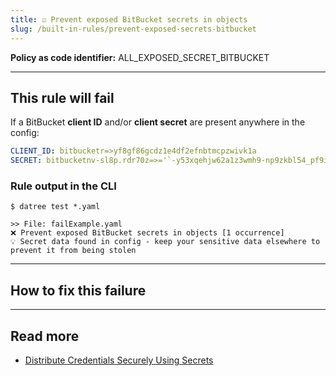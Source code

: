 ```yaml
---
title: ☑️ Prevent exposed BitBucket secrets in objects
slug: /built-in-rules/prevent-exposed-secrets-bitbucket
---
```




<CommonOverview />

**Policy as code identifier:** ALL_EXPOSED_SECRET_BITBUCKET


---

## This rule will fail

If a BitBucket **client ID** and/or **client secret** are present anywhere in the config:

```yaml
CLIENT_ID: bitbucketr=>yf8gf86gcdz1e4df2efnbtmcpzwivk1a
SECRET: bitbucketnv-sl8p.rdr70z=>='`-y53xqehjw62a1z3wmh9-np9zkbl54_pf9isl0rvinzy3w2qwls0im2u=i08_6-5
```

### Rule output in the CLI

```terminal
$ datree test *.yaml

>> File: failExample.yaml
❌ Prevent exposed BitBucket secrets in objects [1 occurrence]
💡 Secret data found in config - keep your sensitive data elsewhere to prevent it from being stolen 
```

---

## How to fix this failure

<CommonHowToFix />

---

## Read more

- [Distribute Credentials Securely Using Secrets](https://kubernetes.io/docs/tasks/inject-data-application/distribute-credentials-secure/)
